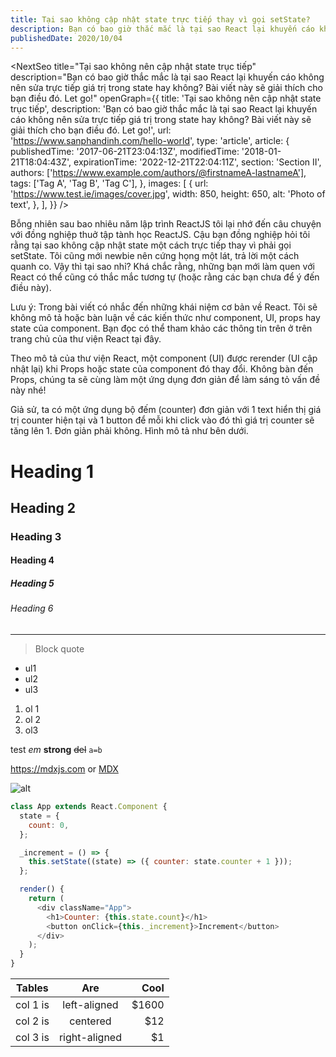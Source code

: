 ```yaml
---
title: Tại sao không cập nhật state trực tiếp thay vì gọi setState?
description: Bạn có bao giờ thắc mắc là tại sao React lại khuyến cáo không nên sửa trực tiếp giá trị trong state hay không? Bài viết này sẽ giải thích cho bạn điều đó. Let go!
publishedDate: 2020/10/04
---
```


<NextSeo
  title="Tại sao không nên cập nhật state trục tiếp"
  description="Bạn có bao giờ thắc mắc là tại sao React lại khuyến cáo không nên sửa trực tiếp giá trị trong state hay không? Bài viết này sẽ giải thích cho bạn điều đó. Let go!"
  openGraph={{
    title: 'Tại sao không nên cập nhật state trục tiếp',
    description:
      'Bạn có bao giờ thắc mắc là tại sao React lại khuyến cáo không nên sửa trực tiếp giá trị trong state hay không? Bài viết này sẽ giải thích cho bạn điều đó. Let go!',
    url: 'https://www.sanphandinh.com/hello-world',
    type: 'article',
    article: {
      publishedTime: '2017-06-21T23:04:13Z',
      modifiedTime: '2018-01-21T18:04:43Z',
      expirationTime: '2022-12-21T22:04:11Z',
      section: 'Section II',
      authors: ['https://www.example.com/authors/@firstnameA-lastnameA'],
      tags: ['Tag A', 'Tag B', 'Tag C'],
    },
    images: [
      {
        url: 'https://www.test.ie/images/cover.jpg',
        width: 850,
        height: 650,
        alt: 'Photo of text',
      },
    ],
  }}
/>

Bỗng nhiên sau bao nhiêu năm lập trình ReactJS tôi lại nhớ đến câu chuyện với đồng nghiệp thuở tập tành học ReactJS. Cậu bạn đồng nghiệp hỏi tôi rằng tại sao không cập nhật state một cách trực tiếp thay vì phải gọi setState. Tôi cũng mới newbie nên cứng họng một lát, trả lời một cách quanh co. Vậy thì tại sao nhỉ? Khá chắc rằng, những bạn mới làm quen với React có thể cũng có thắc mắc tương tự (hoặc rằng các bạn chưa để ý đến điều này).

Lưu ý: Trong bài viết có nhắc đến những khái niệm cơ bản về React. Tôi sẽ không mô tả hoặc bàn luận về các kiến thức như component, UI, props hay state của component. Bạn đọc có thể tham khảo các thông tin trên ở trên trang chủ của thư viện React tại đây.

Theo mô tả của thư viện React, một component (UI) được rerender (UI cập nhật lại) khi Props hoặc state của component đó thay đổi. Không bàn đến Props, chúng ta sẽ cùng làm một ứng dụng đơn giản để làm sáng tỏ vấn đề này nhé!

Giả sử, ta có một ứng dụng bộ đếm (counter) đơn giản với 1 text hiển thị giá trị counter hiện tại và 1 button để mỗi khi click vào đó thì giá trị counter sẽ tăng lên 1. Đơn giản phải không. Hình mô tả như bên dưới.

# Heading 1

## Heading 2

### Heading 3

#### Heading 4

##### Heading 5

###### Heading 6

---

> Block quote

- ul1
- ul2
- ul3

1. ol 1
2. ol 2
3. ol3

test _em_ **strong** ~~del~~ `a=b`

<https://mdxjs.com> or [MDX](https://mdxjs.com)

![alt](https://mdx-logo.now.sh)

```js live=true
class App extends React.Component {
  state = {
    count: 0,
  };

  _increment = () => {
    this.setState((state) => ({ counter: state.counter + 1 }));
  };

  render() {
    return (
      <div className="App">
        <h1>Counter: {this.state.count}</h1>
        <button onClick={this._increment}>Increment</button>
      </div>
    );
  }
}
```

<CodeSandBox
  src="https://codesandbox.io/embed/stoic-tesla-ucwzo?fontsize=14&hidenavigation=1&theme=dark"
  title="stoic-tesla-ucwzo"
/>

| Tables   |      Are      |   Cool |
| -------- | :-----------: | -----: |
| col 1 is | left-aligned  | \$1600 |
| col 2 is |   centered    |   \$12 |
| col 3 is | right-aligned |    \$1 |
